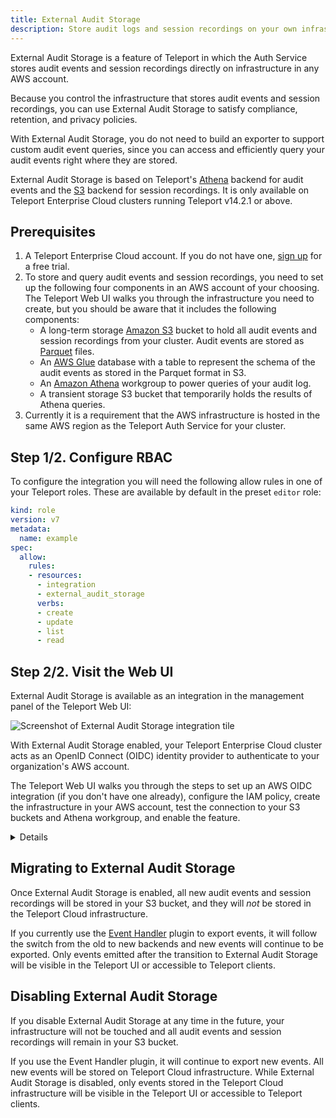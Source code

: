 ```yaml
---
title: External Audit Storage
description: Store audit logs and session recordings on your own infrastructure with Teleport Enterprise Cloud.
---
```


External Audit Storage is a feature of Teleport in which the Auth Service stores
audit events and session recordings directly on infrastructure in any AWS
account. 

Because you control the infrastructure that stores audit events and session
recordings, you can use External Audit Storage to satisfy compliance, retention,
and privacy policies. 

With External Audit Storage, you do not need to build an exporter to support
custom audit event queries, since you can access and efficiently query your
audit events right where they are stored.

External Audit Storage is based on Teleport's
[Athena](../../reference/backends.mdx#athena) backend for audit events and the
[S3](../../reference/backends.mdx#s3) backend for session recordings. It is only
available on Teleport Enterprise Cloud clusters running Teleport v14.2.1 or
above.

## Prerequisites

1. A Teleport Enterprise Cloud account. If you do not have one, [sign
   up](https://goteleport.com/signup/) for a free trial.
1. To store and query audit events and session recordings, you need to set up
   the following four components in an AWS account of your choosing. The
   Teleport Web UI walks you through the infrastructure you need to create, but
   you should be aware that it includes the following components:
   - A long-term storage [Amazon S3](https://aws.amazon.com/s3/) bucket to hold
     all audit events and session recordings from your cluster. Audit events are
     stored as [Parquet](https://parquet.apache.org/) files.
   - An [AWS Glue](https://aws.amazon.com/glue/) database with a table to
     represent the schema of the audit events as stored in the Parquet format in
     S3.
   - An [Amazon Athena](https://aws.amazon.com/athena/) workgroup to power
     queries of your audit log.
   - A transient storage S3 bucket that temporarily holds the results of Athena
     queries.
1. Currently it is a requirement that the AWS infrastructure is hosted in the
   same AWS region as the Teleport Auth Service for your cluster.

## Step 1/2. Configure RBAC

To configure the integration you will need the following allow rules in one of
your Teleport roles. These are available by default in the preset `editor` role:

```yaml
kind: role
version: v7
metadata:
  name: example
spec:
  allow:
    rules:
    - resources:
      - integration
      - external_audit_storage
      verbs:
      - create
      - update
      - list
      - read
```

## Step 2/2. Visit the Web UI

External Audit Storage is available as an integration in the management panel of
the Teleport Web UI:

![Screenshot of External Audit Storage integration tile](../../../img/externalauditstorage/integration.png)

With External Audit Storage enabled, your Teleport Enterprise Cloud cluster acts
as an OpenID Connect (OIDC) identity provider to authenticate to your
organization's AWS account.

The Teleport Web UI walks you through the steps to set up an AWS OIDC
integration (if you don't have one already), configure the IAM policy, create
the infrastructure in your AWS account, test the connection to your S3 buckets
and Athena workgroup, and enable the feature.

<Details title="IAM policy for External Audit Storage">

The IAM policy for External Audit Storage resembles the following, modified to
support your AWS environment:

```json
{
    "Version": "2012-10-17",
    "Statement": [
        {
            "Effect": "Allow",
            "Action": [
                "s3:PutObject",
                "s3:GetObject",
                "s3:GetObjectVersion",
                "s3:ListMultipartUploadParts",
                "s3:AbortMultipartUpload",
                "s3:ListBucket",
                "s3:ListBucketVersions",
                "s3:ListBucketMultipartUploads",
                "s3:GetBucketOwnershipControls",
                "s3:GetBucketPublicAccessBlock",
                "s3:GetBucketObjectLockConfiguration",
                "s3:GetBucketVersioning",
                "s3:GetBucketLocation"
            ],
            "Resource": [
                "arn:aws:s3:::teleport-longterm-<unique_id>",
                "arn:aws:s3:::teleport-longterm-<unique_id>/events/*",
                "arn:aws:s3:::teleport-longterm-<unique_id>/sessions/*",
                "arn:aws:s3:::teleport-transient-<unique_id>",
                "arn:aws:s3:::teleport-transient-<unique_id>/query_results/*"
            ],
            "Sid": "ReadWriteSessionsAndEvents"
        },
        {
            "Effect": "Allow",
            "Action": [
                "athena:StartQueryExecution",
                "athena:GetQueryResults",
                "athena:GetQueryExecution"
            ],
            "Resource": "arn:aws:athena:us-west-2:278576220453:workgroup/teleport_events_<unique_id>",
            "Sid": "AllowAthenaQuery"
        },
        {
            "Effect": "Allow",
            "Action": [
                "glue:GetTable",
                "glue:GetTableVersion",
                "glue:GetTableVersions",
                "glue:UpdateTable"
            ],
            "Resource": [
                "arn:aws:glue:us-west-2:278576220453:catalog",
                "arn:aws:glue:us-west-2:278576220453:database/teleport_events_<unique_id>",
                "arn:aws:glue:us-west-2:278576220453:table/teleport_events_<unique_id>/teleport_events"
            ],
            "Sid": "FullAccessOnGlueTable"
        }
    ]
}
```

</Details>

## Migrating to External Audit Storage

Once External Audit Storage is enabled, all new audit events and session
recordings will be stored in your S3 bucket, and they will *not* be stored in
the Teleport Cloud infrastructure.

If you currently use the
[Event Handler](export-audit-events/export-audit-events.mdx) plugin to export
events, it will follow the switch from the old to new backends and new events
will continue to be exported. Only events emitted after the transition to
External Audit Storage will be visible in the Teleport UI or accessible to
Teleport clients.

## Disabling External Audit Storage 

If you disable External Audit Storage at any time in the future, your
infrastructure will not be touched and all audit events and session recordings
will remain in your S3 bucket.

If you use the Event Handler plugin, it will continue to export new events. All
new events will be stored on Teleport Cloud infrastructure. While External Audit
Storage is disabled, only events stored in the Teleport Cloud infrastructure
will be visible in the Teleport UI or accessible to Teleport clients.
